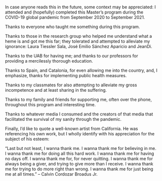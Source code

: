 In case anyone reads this in the future, some context may be appreciated: I attended and (hopefully) completed this Master's program during the COVID-19 global pandemic from September 2020 to September 2021.

Thanks to everyone who taught me something during this program.

Thanks to those in the research group who helped me understand what a heme is and got me this far; they tolerated and attempted to alleviate my ignorance: Laura Tiessler Sala, José Emilio Sánchez Aparicio and JeanDi.

Thanks to the UAB for having me; and thanks to our professors for providing a mercilessly thorough education.

Thanks to Spain, and Catalonia, for even allowing me into the country, and, I emphasize, thanks for implementing public health measures.

Thanks to my classmates for also attempting to alleviate my gross incompetence and at least sharing in the suffering.

Thanks to my family and friends for supporting me, often over the phone, throughout this program and interesting time.

Thanks to whatever media I consumed and the creators of that media that facilitated the survival of my sanity through the pandemic.

Finally, I'd like to quote a well-known artist from California. He was referencing his own work, but I wholly identify with his appreciation for the subject of his esteem:

  "Last but not least, I wanna thank me. I wanna thank me for believing in me. I wanna thank me for doing all this hard work. I wanna thank me for having no days off. I wanna thank me for, for never quitting. I wanna thank me for always being a giver, and trying to give more than I receive. I wanna thank me for trying to do more right than wrong. I wanna thank me for just being me at all times."
-- Calvin Cordozar Broadus Jr.